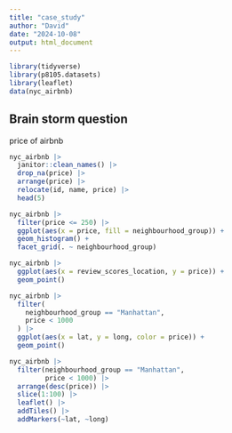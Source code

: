 ```yaml
---
title: "case_study"
author: "David"
date: "2024-10-08"
output: html_document
---
```


```r
library(tidyverse)
library(p8105.datasets)
library(leaflet)
data(nyc_airbnb)
```

## Brain storm question

price of airbnb

```r
nyc_airbnb |>
  janitor::clean_names() |>
  drop_na(price) |>
  arrange(price) |>
  relocate(id, name, price) |>
  head(5)
```

```r
nyc_airbnb |>
  filter(price <= 250) |>
  ggplot(aes(x = price, fill = neighbourhood_group)) +
  geom_histogram() +
  facet_grid(. ~ neighbourhood_group)
```

```r
nyc_airbnb |>
  ggplot(aes(x = review_scores_location, y = price)) +
  geom_point()
```

```r
nyc_airbnb |>
  filter(
    neighbourhood_group == "Manhattan",
    price < 1000
  ) |>
  ggplot(aes(x = lat, y = long, color = price)) +
  geom_point()

```

```r
nyc_airbnb |>
  filter(neighbourhood_group == "Manhattan",
         price < 1000) |>
  arrange(desc(price)) |>
  slice(1:100) |>
  leaflet() |>
  addTiles() |>
  addMarkers(~lat, ~long)
```


